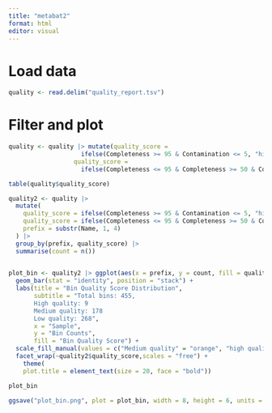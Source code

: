 ```yaml
---
title: "metabat2"
format: html
editor: visual
---
```


# Load data

```r
quality <- read.delim("quality_report.tsv")
```

# Filter and plot

```r
quality <- quality |> mutate(quality_score = 
                    ifelse(Completeness >= 95 & Contamination <= 5, "high quality","low Quality"),
                  quality_score = 
                    ifelse(Completeness <= 95 & Completeness >= 50 & Contamination < 10,"Medium quality",quality_score))

table(quality$quality_score)
```

```r
quality2 <- quality |> 
  mutate(
    quality_score = ifelse(Completeness >= 95 & Contamination <= 5, "high quality", "low Quality"),
    quality_score = ifelse(Completeness <= 95 & Completeness >= 50 & Contamination < 10, "Medium quality", quality_score),
    prefix = substr(Name, 1, 4)
  ) |>
  group_by(prefix, quality_score) |> 
  summarise(count = n())

  
plot_bin <- quality2 |> ggplot(aes(x = prefix, y = count, fill = quality_score)) +
  geom_bar(stat = "identity", position = "stack") +
  labs(title = "Bin Quality Score Distribution",
       subtitle = "Total bins: 455,
       High quality: 9
       Medium quality: 178
       Low quality: 268",
       x = "Sample",
       y = "Bin Counts",
       fill = "Bin Quality Score") +
  scale_fill_manual(values = c("Medium quality" = "orange", "high quality" = "green", "low Quality" = "red")) +
  facet_wrap(~quality2$quality_score,scales = "free") +
    theme(
    plot.title = element_text(size = 20, face = "bold"))

plot_bin

ggsave("plot_bin.png", plot = plot_bin, width = 8, height = 6, units = "in")
```

